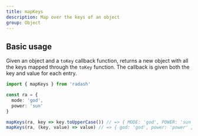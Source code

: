 ```yaml
---
title: mapKeys
description: Map over the keys of an object
group: Object
---
```


## Basic usage

Given an object and a `toKey` callback function, returns a new object with all the keys
mapped through the `toKey` function. The callback is given both the key and value for each entry.

```ts
import { mapKeys } from 'radash'

const ra = {
  mode: 'god',
  power: 'sun'
}

mapKeys(ra, key => key.toUpperCase()) // => { MODE: 'god', POWER: 'sun'}
mapKeys(ra, (key, value) => value) // => { god: 'god', power: 'power' }
```
